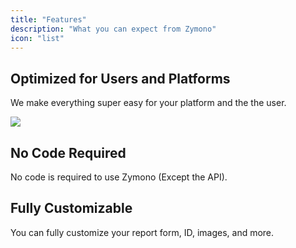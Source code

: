 ```yaml
---
title: "Features"
description: "What you can expect from Zymono"
icon: "list"
---
```


## Optimized for Users and Platforms

We make everything super easy for your platform and the the user.

<Frame>
  <img src="https://zymono.com/images/zymono.png" />
</Frame>

## No Code Required

No code is required to use Zymono (Except the API).


## Fully Customizable

You can fully customize your report form, ID, images, and more.


